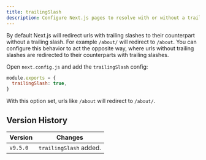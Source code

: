 ```yaml
---
title: trailingSlash
description: Configure Next.js pages to resolve with or without a trailing slash.
---
```


By default Next.js will redirect urls with trailing slashes to their counterpart without a trailing slash. For example `/about/` will redirect to `/about`. You can configure this behavior to act the opposite way, where urls without trailing slashes are redirected to their counterparts with trailing slashes.

Open `next.config.js` and add the `trailingSlash` config:

```js filename="next.config.js"
module.exports = {
  trailingSlash: true,
}
```

With this option set, urls like `/about` will redirect to `/about/`.

## Version History

| Version  | Changes                |
| -------- | ---------------------- |
| `v9.5.0` | `trailingSlash` added. |
